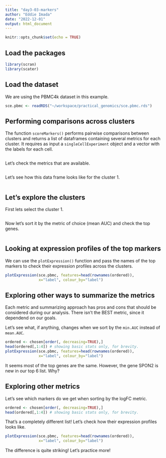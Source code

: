 ```yaml
---
title: "day3-03-markers"
author: "Eddie Imada"
date: "2022-12-01"
output: html_document
---
```


```r
knitr::opts_chunk$set(echo = TRUE)
```

## Load the packages
```r
library(scran)
library(scater)
```


## Load the dataset

We are using the PBMC4k dataset in this example.

```r
sce.pbmc <- readRDS("~/workspace/practical_genomics/sce.pbmc.rds")
```

## Performing comparisons across clusters
The function `scoreMarkers()` performs pairwise comparisons between clusters
and returns a list of dataframes containing several metrics for each cluster.
It requires as input a `singleCellExperiment` object and a vector with the
labels for each cell.

```r

```

Let's check the metrics that are available.

```r
```

Let's see how this data frame looks like for the cluster 1.
```r
```

## Let's explore the clusters

First lets select the cluster 1.
```r
```
Now let's sort it by the metric of choice (mean AUC) and check the top genes.
```r
```

## Looking at expression profiles of the top markers

We can use the `plotExpression()` function and pass the names of the top markers
to check their expression profiles across the clusters.

```r
plotExpression(sce.pbmc, features=head(rownames(ordered)), 
               x="label", colour_by="label")
```

## Exploring other ways to summarize the metrics

Each metric and summarizing approach has pros and cons that should be considered
during our analysis. There isn't the BEST metric, since it dependend on our
goals. 

Let's see what, if anything, changes when we sort by the `min.AUC` instead of `mean.AUC`.

```r
ordered <- chosen[order(, decreasing=TRUE),]
head(ordered[,1:4]) # showing basic stats only, for brevity.
plotExpression(sce.pbmc, features=head(rownames(ordered)), 
               x="label", colour_by="label")
```
It seems most of the top genes are the same. However, the gene SPON2 is new in 
our top 6 list. Why?

## Exploring other metrics

Let's see which markers do we get when sorting by the logFC metric.

```r
ordered <- chosen[order(, decreasing=TRUE),]
head(ordered[,1:4]) # showing basic stats only, for brevity.
```

That's a completely different list! Let's check how their expression profiles
looks like.

```r
plotExpression(sce.pbmc, features=head(rownames(ordered)), 
               x="label", colour_by="label")
```

The difference is quite striking! Let's practice more!

